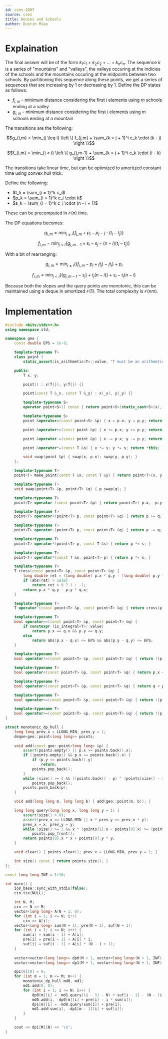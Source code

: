 ```yaml
---
id: cses-2087
source: cses
title: Houses and Schools
author: Dustin Miao
---
```

# Explaination

The final answer will be of the form $k_1 c_1 + k_2 c_2 + \dots + k_n c_n$. The sequence $k$ is a series of "mountains" and "valleys", the valleys occuring at the indicies of the schools and the mountains occuring at the midpoints between two schools. By partitioning this sequence along these points, we get a series of sequences that are increasing by $1$ or decreasing by $1$. Define the DP states as follows:

- $f_{i,m}$ - minimum distance considering the first $i$ elements using $m$ schools ending at a valley
- $g_{i,m}$ - minimum distance considering the first $i$ elements using $m$ schools ending at a mountain

The transitions are the following:

$$g_{i,m} = \min_{j \leq i} \left \{ f_{j,m} + \sum_{k = j + 1}^i c_k \cdot (k - j) \right \}$$

$$f_{i,m} = \min_{j < i} \left \{ g_{j,m-1} + \sum_{k = j + 1}^i c_k \cdot (i - k) \right \}$$

The transitions take linear time, but can be optimized to amortized constant time using convex hull trick.

Define the following:

- $t_k = \sum_{i = 1}^k c_i$
- $p_k = \sum_{i = 1}^k c_i \cdot k$
- $s_k = \sum_{i = 1}^k c_i \cdot (n - i + 1)$

These can be precomputed in $\mathcal{O}(n)$ time.

The DP equations becomes:

$$g_{i,m} = \min_{j \leq i} \left \{ f_{j,m} + p_i - p_j - j \cdot (t_i - t_j) \right \}$$

$$f_{i,m} = \min_{j < i} \left \{ g_{j,m-1} + s_i - s_j - (n - i)(t_i - t_j) \right \}$$

With a bit of rearranging:

$$g_{i,m} = \min_{j \leq i} \left \{ (f_{j,m} - p_j + jt_j) - jt_i \right \} + p_i$$

$$f_{i,m} = \min_{j < i} \left \{ (g_{j,m-1} - s_j) + t_j(n - i) \right \} + s_i - t_i(n - i)$$

Because both the slopes and the query points are monotonic, this can be maintained using a deque in amortized $\mathcal{O}(1)$. The total complexity is $\mathcal{O}(nm)$.

# Implementation

<LanguageSection>

<CPPSection>

```cpp
#include <bits/stdc++.h>
using namespace std;

namespace geo {
	const double EPS = 1e-9;

	template<typename T>
	class point {
		static_assert(is_arithmetic<T>::value, "T must be an arithmetic type");

	public:
		T x, y;

		point() : x(T{}), y(T{}) {}

		point(const T &_x, const T &_y) : x(_x), y(_y) {}

		template<typename S> 
		operator point<S>() const { return point<S>(static_cast<S>(x), static_cast<S>(y)); }

		template<typename S>
		point &operator=(const point<S> &p) { x = p.x; y = p.y; return *this; }

		point &operator+=(const point &p) { x += p.x; y += p.y; return *this; }

		point &operator-=(const point &p) { x -= p.x; y -= p.y; return *this; }

		point &operator*=(const T &s) { x *= s; y *= s; return *this; }

		void swap(point &p) { swap(x, p.x); swap(y, p.y); }
	};

	template<typename T>
	point<T> make_point(const T &x, const T &y) { return point<T>(x, y); }

	template<typename T>
	void swap(point<T> &p, point<T> &q) { p.swap(q); }

	template<typename T>
	point<T> operator-(const point<T> &p) { return point<T>(-p.x, -p.y); }

	template<typename T>
	point<T> operator+(point<T> p, const point<T> &q) { return p += q; }

	template<typename T>
	point<T> operator-(point<T> p, const point<T> &q) { return p -= q; }

	template<typename T>
	point<T> operator*(point<T> p, const T &s) { return p *= s; }

	template<typename T>
	point<T> operator*(const T &s, point<T> p) { return p *= s; }

	template<typename T>
	T cross(const point<T> &p, const point<T> &q) { 
		long double ret = (long double) p.x * q.y - (long double) p.y * q.x;
		if (abs(ret) > 1e18)
			return ret > 0 ? 1 : -1;
		return p.x * q.y - p.y * q.x; 
	}

	template<typename T>
	T operator^(const point<T> &p, const point<T> &q) { return cross(p, q); }

	template<typename T>
	bool operator==(const point<T> &p, const point<T> &q) { 
		if constexpr (is_integral<T>::value)
			return p.x == q.x && p.y == q.y; 
		else 
			return abs(p.x - q.x) <= EPS && abs(p.y - q.y) <= EPS;
	} 

	template<typename T>
	bool operator!=(const point<T> &p, const point<T> &q) { return !(p == q); }

	template<typename T>
	bool operator<(const point<T> &p, const point<T> &q) { return p.x < q.x || (p.x == q.x && p.y < q.y); }

	template<typename T>
	bool operator>(const point<T> &p, const point<T> &q) { return q < p; }

	template<typename T>
	bool operator<=(const point<T> &p, const point<T> &q) { return !(p > q); }

	template<typename T>
	bool operator>=(const point<T> &p, const point<T> &q) { return !(p < q); }
}

struct monotonic_dp_hull {
	long long prev_x = LLONG_MIN, prev_y = 1;
	deque<geo::point<long long>> points;
 
	void add(const geo::point<long long> &p) {
		assert(points.empty() || p.x >= points.back().x);
		if (!points.empty() && p.x == points.back().x) {
			if (p.y <= points.back().y)
				return;
			points.pop_back();
		}
		while (size() >= 2 && ((points.back() - p) ^ (points[size() - 2] - points.back())) <= 0)
			points.pop_back();
		points.push_back(p);
	}

	void add(long long m, long long b) { add(geo::point(m, b)); }

	long long query(long long x, long long y = 1) {
		assert(size() > 0);
		assert(prev_x == LLONG_MIN || x * prev_y >= prev_x * y);
		prev_x = x, prev_y = y;
		while (size() >= 2 && x * (points[1].x - points[0].x) >= (points[0].y - points[1].y) * y)
			points.pop_front();
		return points[0].x * x + points[0].y * y;
	}

	void clear() { points.clear(); prev_x = LLONG_MIN, prev_y = 1; }

	int size() const { return points.size(); }
};

const long long INF = 1e16;

int main() {
	ios_base::sync_with_stdio(false);
	cin.tie(NULL);

	int N, M;
	cin >> N >> M;
	vector<long long> A(N + 1, 0);
	for (int i = 1; i <= N; i++)	
		cin >> A[i];
	vector<long long> sum(N + 1), pre(N + 1), suf(N + 1);
	for (int i = 1; i <= N; i++) {
		sum[i] = sum[i - 1] + A[i];
		pre[i] = pre[i - 1] + A[i] * i;
		suf[i] = suf[i - 1] + A[i] * (N - i + 1);
	}
	
	vector<vector<long long>> dp0(M + 1, vector<long long>(N + 1, INF));
	vector<vector<long long>> dp1(M + 1, vector<long long>(N + 1, INF));

	dp1[0][0] = 0;
	for (int m = 1; m <= M; m++) {
		monotonic_dp_hull md0, md1; 
		md1.add(0, 0);
		for (int i = 1; i <= N; i++) {
			dp0[m][i] = -md1.query((i - 1) - N) + suf[i - 1] - (N - (i - 1)) * sum[i - 1];
			md0.add(i, -dp0[m][i] + pre[i] - i * sum[i]);
			dp1[m][i] = -md0.query(sum[i]) + pre[i];
			md1.add(sum[i], -dp1[m - 1][i] + suf[i]);
		}
	}

	cout << dp1[M][N] << '\n';
}
```

</CPPSection>

</LanguageSection>
